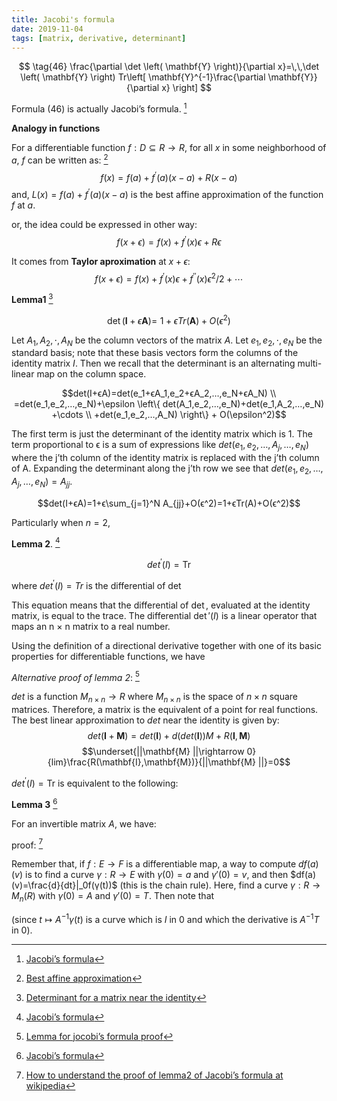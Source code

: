 ---
title: Jacobi's formula
date: 2019-11-04
tags: [matrix, derivative, determinant]
---

<p class=boxed>
$$
\tag{46}
\frac{\partial  \det \left( \mathbf{Y} \right)}{\partial x}=\,\,\det \left( \mathbf{Y} \right) Tr\left[ \mathbf{Y}^{-1}\frac{\partial \mathbf{Y}}{\partial x} \right] 
$$
</p>

Formula $(46)$ is actually Jacobi's formula. [^1]

**Analogy in functions**

For a differentiable function $f: D\subseteq R\rightarrow R$, for all $x$ in some neighborhood of $a$, $f$ can be written as: [^2]
$$f(x)=f(a)+f^{\prime}(a) (x−a)+R(x−a) $$
and, $L(x)=f(a)+f^{\prime}(a)(x−a)$  is the best affine approximation of the function $f$ at $a$.

or, the idea could be expressed in other way:
$$f(x+\epsilon)=f(x)+f^{\prime}(x) \epsilon +R\epsilon $$

It comes from **Taylor aproximation** at $x+\epsilon$:
$$f(x+\epsilon)=f(x)+f^{\prime}(x) \epsilon +f^{\prime\prime}(x) \epsilon^2 /2 + \cdots  $$

**Lemma1** [^3]

<p class=boxed>
$$
\det \left( \mathbf{I}+\epsilon \mathbf{A} \right) =\,\,1+\epsilon Tr\left( \mathbf{A} \right) +O\left( \epsilon^2 \right) 
$$
</p>

Let $A_1,A_2, \cdot,A_N$ be the column vectors of the matrix $A$. Let $e_1,e_2, \cdot,e_N$ be the standard basis; note that these basis vectors form the columns of the identity matrix $I$. Then we recall that the determinant is an alternating multi-linear map on the column space.

$$det(I+ϵA)=det(e_1+ϵA_1,e_2+ϵA_2,…,e_N+ϵA_N) \\
=det(e_1,e_2,…,e_N)+\epsilon \left\{ det(A_1,e_2,…,e_N)+det(e_1,A_2,…,e_N) +\cdots \\
 +det(e_1,e_2,…,A_N) \right\} + O(\epsilon^2)$$

The first term is just the determinant of the identity matrix which is 1. The term proportional to ϵ is a sum of expressions like $det(e_1,e_2,…,A_j,…,e_N)$ where the j'th column of the identity matrix is replaced with the j'th column of A. Expanding the determinant along the j'th row we see that $det(e_1,e_2,…,A_j,…,e_N)=A_{jj}$.

$$det(I+ϵA)=1+ϵ\sum_{j=1}^N A_{jj}+O(ϵ^2)=1+ϵTr(A)+O(ϵ^2)$$

Particularly when $n=2$,
\begin{align}
\det \left( I+\epsilon A \right) &=\det \left( \begin{matrix}{}
	1+\varepsilon a_{11}&		\varepsilon a_{12}\\
	\varepsilon a_{21}&		1+\varepsilon a_{22}\\
\end{matrix} \right) \,\, \\
&=\,\,1+\varepsilon \left( a_{11}+a_{22} \right) +\varepsilon ^2\left( a_{11}a_{22}-a_{12}a_{21} \right) \,\,\\
&=\,\,1+\varepsilon Tr\left( A \right) +\varepsilon ^2\det \left( A \right) 
\end{align}

**Lemma 2**. [^1]

<p class=boxed>
$$ det^{\prime}(I)=\mathrm {Tr} $$
</p>
where $det^{\prime}(I)=Tr$ is the differential of ${\displaystyle \det }$

This equation means that the differential of ${\displaystyle \det }$, evaluated at the identity matrix, is equal to the trace. The differential ${\displaystyle \det '(I)}$ is a linear operator that maps an n × n matrix to a real number.

Using the definition of a directional derivative together with one of its basic properties for differentiable functions, we have
\begin{equation}
 \operatorname{det}^{\prime}(I)(T)=\nabla_{T} \operatorname{det}(I)=\lim _{\varepsilon \rightarrow 0} \frac{\operatorname{det}(I+\varepsilon T)-\operatorname{det} I}{\varepsilon} \\
 = lim_{\varepsilon \rightarrow 0} \frac{1+ϵTr(T)+O(ϵ^2)-1}{\varepsilon} \\
 = Tr(T)
\end{equation}

*Alternative proof of lemma 2*: [^4]

$det$  is a function $M_{n×n}→R$ where $M_{n×n}$ is the space of $n×n$ square matrices. Therefore, a matrix is the equivalent of a point for real functions. The best linear approximation to $det$ near the identity is given by:
$$det(\mathbf{I}+\mathbf{M})=det(\mathbf{I})+d(det(\mathbf{I}))M+R(\mathbf{I},\mathbf{M})$$
$$\underset{||\mathbf{M} ||\rightarrow 0}{lim}\frac{R(\mathbf{I},\mathbf{M})}{||\mathbf{M} ||}=0$$

$det^{\prime}(I)=\mathrm {Tr}$ is equivalent to the following:

<p class=boxed>
\begin{equation}
 \left.\frac{\mathrm{d}}{\mathrm{d} t}[\operatorname{det}(\mathbf{I}+t \mathbf{B})]\right|_{t=0}=\operatorname{Tr}(\mathbf{B}) 
\end{equation}
</p>

**Lemma 3** [^1]

For an invertible matrix $A$, we have:
<p class=boxed>
\begin{equation}
 \operatorname{det}^{\prime}(A)(T)=\operatorname{det} A \operatorname{tr}\left(A^{-1} T\right) 
\end{equation}
</p>

proof: [^5]

Remember that, if $f:E→F$ is a differentiable map, a way to compute $df(a)(v)$ is to find a curve $γ:R→E$ with $γ(0)=a$ and $γ′(0)=v$, and then $df(a)(v)=\frac{d}{dt}|_0f(γ(t))$ (this is the chain rule). Here, find a curve $γ:R→M_n(R)$ with $γ(0)=A$ and $γ′(0)=T$. Then note that

\begin{equation}
 \begin{aligned} d \operatorname{det}(A)(T)=\left.\frac{d}{d t}\right|_{0}(\operatorname{det}(\gamma(t))) &=\left.\frac{d}{d t}\right|_{0}\left(\operatorname{det}\left(A A^{-1} \gamma(t)\right)\right) \\ =\left.\operatorname{det}(A) \frac{d}{d t}\right|_{0}\left(\operatorname{det}\left(A^{-1} \gamma(t)\right)\right)  &=\operatorname{det}(A) d \operatorname{det}(\operatorname{I})\left(A^{-1} T\right) \end{aligned} 
\end{equation}
(since $t↦A^{−1}γ(t)$ is a curve which is $I$ in 0 and which the derivative is $A^{−1}T$ in 0).

[^1]: [Jacobi's formula](https://en.wikipedia.org/wiki/Jacobi%27s_formula)
[^2]: [Best affine approximation](https://math.stackexchange.com/questions/1784262/how-is-the-derivative-truly-literally-the-best-linear-approximation-near-a-po)
[^3]: [Determinant for a matrix near the identity](https://math.stackexchange.com/questions/1174639/series-expansion-of-the-determinant-for-a-matrix-near-the-identity)
[^4]: [Lemma for jocobi's formula proof](https://math.stackexchange.com/questions/2393932/lemma-for-jacobis-formula-proof)
[^5]: [How to understand the proof of lemma2 of Jacobi's formula at wikipedia](https://math.stackexchange.com/questions/3427241/how-to-understand-the-proof-of-lemma2-of-jacobis-formula-at-wikipedia/3427259#3427259)
